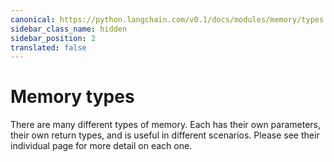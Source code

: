 ```yaml
---
canonical: https://python.langchain.com/v0.1/docs/modules/memory/types
sidebar_class_name: hidden
sidebar_position: 2
translated: false
---
```


# Memory types

There are many different types of memory.
Each has their own parameters, their own return types, and is useful in different scenarios.
Please see their individual page for more detail on each one.